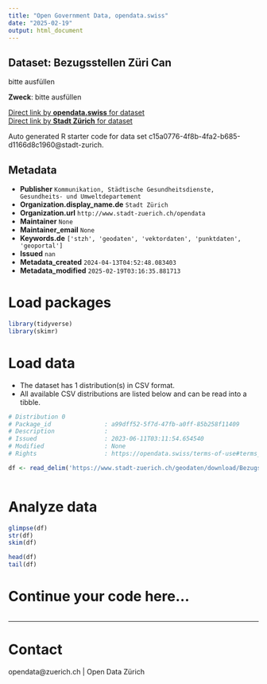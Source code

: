 ```yaml
---
title: "Open Government Data, opendata.swiss"
date: "2025-02-19"
output: html_document
---
```


## Dataset: Bezugsstellen Züri Can

bitte ausfüllen

**Zweck**: bitte ausfüllen

[Direct link by **opendata.swiss** for dataset](https://opendata.swiss/de/dataset/bezugsstellen-zuri-can)<br>
[Direct link by **Stadt Zürich** for dataset](https://data.stadt-zuerich.ch/dataset/geo_bezugsstellen_zueri_can)

Auto generated R starter code for data set c15a0776-4f8b-4fa2-b685-d1166d8c1960@stadt-zurich.

## Metadata

- **Publisher** `Kommunikation, Städtische Gesundheitsdienste, Gesundheits- und Umweltdepartement`
- **Organization.display_name.de** `Stadt Zürich`
- **Organization.url** `http://www.stadt-zuerich.ch/opendata`
- **Maintainer** `None`
- **Maintainer_email** `None`
- **Keywords.de** `['stzh', 'geodaten', 'vektordaten', 'punktdaten', 'geoportal']`
- **Issued** `nan`
- **Metadata_created** `2024-04-13T04:52:48.083403`
- **Metadata_modified** `2025-02-19T03:16:35.881713`


# Load packages

```r

library(tidyverse)
library(skimr)

```

# Load data

-   The dataset has 1 distribution(s) in CSV format.
-   All available CSV distributions are listed below and can be read into a tibble.

```r

# Distribution 0
# Package_id               : a99dff52-5f7d-47fb-a0ff-85b258f11409
# Description              : 
# Issued                   : 2023-06-11T03:11:54.654540
# Modified                 : None
# Rights                   : https://opendata.swiss/terms-of-use#terms_open

df <- read_delim('https://www.stadt-zuerich.ch/geodaten/download/Bezugsstellen_Zueri_Can?format=10008')



```

# Analyze data

```r

glimpse(df)
str(df)
skim(df)

head(df)
tail(df)

```

# Continue your code here...

```r

```

------------------------------------------------------------------------

# Contact

opendata@zuerich.ch | Open Data Zürich
